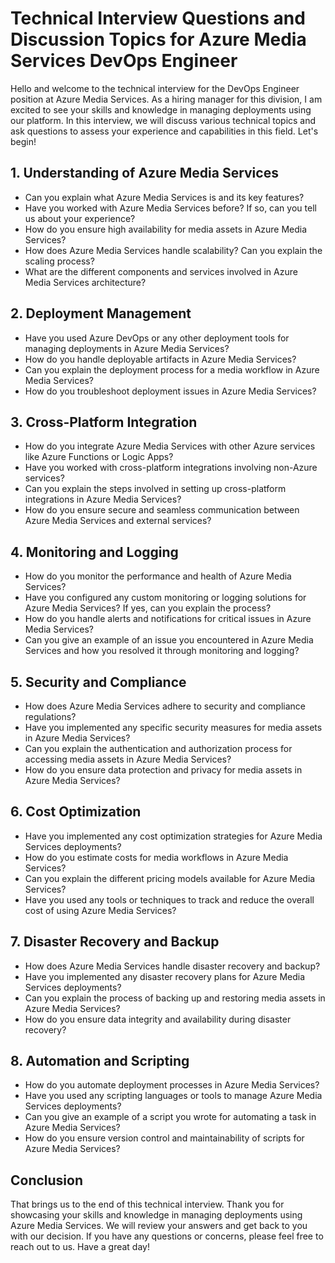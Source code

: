 

# Technical Interview Questions and Discussion Topics for Azure Media Services DevOps Engineer

Hello and welcome to the technical interview for the DevOps Engineer position at Azure Media Services. As a hiring manager for this division, I am excited to see your skills and knowledge in managing deployments using our platform. In this interview, we will discuss various technical topics and ask questions to assess your experience and capabilities in this field. Let's begin!

## 1. Understanding of Azure Media Services

- Can you explain what Azure Media Services is and its key features?
- Have you worked with Azure Media Services before? If so, can you tell us about your experience?
- How do you ensure high availability for media assets in Azure Media Services?
- How does Azure Media Services handle scalability? Can you explain the scaling process?
- What are the different components and services involved in Azure Media Services architecture?

## 2. Deployment Management

- Have you used Azure DevOps or any other deployment tools for managing deployments in Azure Media Services?
- How do you handle deployable artifacts in Azure Media Services?
- Can you explain the deployment process for a media workflow in Azure Media Services?
- How do you troubleshoot deployment issues in Azure Media Services?

## 3. Cross-Platform Integration

- How do you integrate Azure Media Services with other Azure services like Azure Functions or Logic Apps?
- Have you worked with cross-platform integrations involving non-Azure services?
- Can you explain the steps involved in setting up cross-platform integrations in Azure Media Services?
- How do you ensure secure and seamless communication between Azure Media Services and external services?

## 4. Monitoring and Logging

- How do you monitor the performance and health of Azure Media Services?
- Have you configured any custom monitoring or logging solutions for Azure Media Services? If yes, can you explain the process?
- How do you handle alerts and notifications for critical issues in Azure Media Services?
- Can you give an example of an issue you encountered in Azure Media Services and how you resolved it through monitoring and logging?

## 5. Security and Compliance

- How does Azure Media Services adhere to security and compliance regulations?
- Have you implemented any specific security measures for media assets in Azure Media Services?
- Can you explain the authentication and authorization process for accessing media assets in Azure Media Services?
- How do you ensure data protection and privacy for media assets in Azure Media Services?

## 6. Cost Optimization

- Have you implemented any cost optimization strategies for Azure Media Services deployments?
- How do you estimate costs for media workflows in Azure Media Services?
- Can you explain the different pricing models available for Azure Media Services?
- Have you used any tools or techniques to track and reduce the overall cost of using Azure Media Services?

## 7. Disaster Recovery and Backup

- How does Azure Media Services handle disaster recovery and backup?
- Have you implemented any disaster recovery plans for Azure Media Services deployments?
- Can you explain the process of backing up and restoring media assets in Azure Media Services?
- How do you ensure data integrity and availability during disaster recovery?

## 8. Automation and Scripting

- How do you automate deployment processes in Azure Media Services?
- Have you used any scripting languages or tools to manage Azure Media Services deployments?
- Can you give an example of a script you wrote for automating a task in Azure Media Services?
- How do you ensure version control and maintainability of scripts for Azure Media Services?

## Conclusion

That brings us to the end of this technical interview. Thank you for showcasing your skills and knowledge in managing deployments using Azure Media Services. We will review your answers and get back to you with our decision. If you have any questions or concerns, please feel free to reach out to us. Have a great day!

